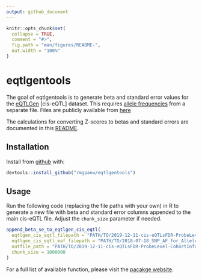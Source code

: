 ```yaml
---
output: github_document
---
```


<!-- README.md is generated from README.Rmd. Please edit that file -->

```r
knitr::opts_chunk$set(
  collapse = TRUE,
  comment = "#>",
  fig.path = "man/figures/README-",
  out.width = "100%"
)
```

# eqtlgentools

<!-- badges: start -->
<!-- badges: end -->

The goal of eqtlgentools is to generate beta and standard error values for the [eQTLGen](https://www.eqtlgen.org/) [cis-eQTL] dataset. This requires [allele frequencies](https://molgenis26.gcc.rug.nl/downloads/eqtlgen/cis-eqtl/README_allele_frequency) from a separate file. Files are publicly available from [here](https://www.eqtlgen.org/cis-eqtls.html)

The calculations for converting Z-scores to betas and standard errors are documented in this [README](https://molgenis26.gcc.rug.nl/downloads/eqtlgen/cis-eqtl/README_allele_frequency).

## Installation

Install from [github](https://github.com/rmgpanw/eqtlgentools) with:

```r
devtools::install_github("rmgpanw/eqtlgentools")
```

## Usage

Run the following code (replacing the file paths with your own) in R to generate a new file with beta and standard error columns appended to the main cis-eQTL file. Adjust the `chunk_size` parameter if needed.

```r
append_beta_se_to_eqtlgen_cis_eqtl(
  eqtlgen_cis_eqtl_filepath = "PATH/TO/2019-12-11-cis-eQTLsFDR-ProbeLevel-CohortInfoRemoved-BonferroniAdded.txt",
  eqtlgen_cis_eqtl_maf_filepath = "PATH/TO/2018-07-18_SNP_AF_for_AlleleB_combined_allele_counts_and_MAF_pos_added.txt",
  outfile_path = "PATH/TO/2019-12-11-cis-eQTLsFDR-ProbeLevel-CohortInfoRemoved-BonferroniAdded-beta-se.txt",
  chunk_size = 1000000
)
```

For a full list of available function, please visit the [pacakge website](https://rmgpanw.github.io/eqtlgentools/).
